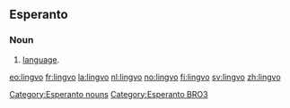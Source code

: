==Esperanto==
===Noun===
{{eo-noun}}
# [[language]].

[[Category:Esperanto nouns]]
[[Category:Esperanto BRO3]]

[[eo:lingvo]]
[[fr:lingvo]]
[[la:lingvo]]
[[nl:lingvo]]
[[no:lingvo]]
[[fi:lingvo]]
[[sv:lingvo]]
[[zh:lingvo]]